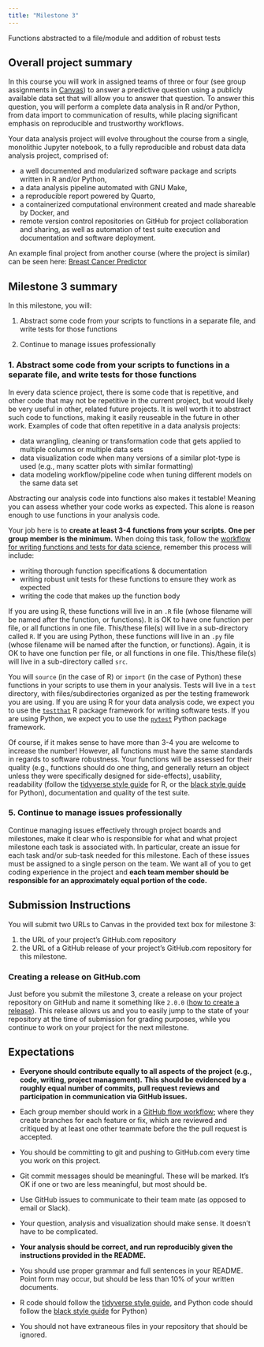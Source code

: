 ```yaml
---
title: "Milestone 3"
---
```


Functions abstracted to a file/module and addition of robust tests

## Overall project summary

In this course you will work in assigned teams of three or four
(see group assignments in [Canvas](https://canvas.ubc.ca))
to answer a predictive question using a publicly available data set that will allow you to answer that question.
To answer this question,
you will perform a complete data analysis in R and/or Python,
from data import to communication of results,
while placing significant emphasis on reproducible and trustworthy workflows.

Your data analysis project will evolve throughout the course from a single, monolithic Jupyter notebook,
to a fully reproducible and robust data data analysis project, comprised of:

- a well documented and modularized software package and scripts written in R and/or Python,
- a data analysis pipeline automated with GNU Make,
- a reproducible report powered by Quarto,
- a containerized computational environment created and made shareable by Docker, and
- remote version control repositories on GitHub for project collaboration and sharing,
  as well as automation of test suite execution and documentation and software deployment.

An example final project from another course (where the project is similar) can be seen here:
[Breast Cancer Predictor](https://github.com/ttimbers/breast_cancer_predictor_py)

## Milestone 3 summary

In this milestone, you will:

1. Abstract some code from your scripts to functions in a separate file,
and write tests for those functions

2. Continue to manage issues professionally

### 1. Abstract some code from your scripts to functions in a separate file, and write tests for those functions

In every data science project, there is some code that is repetitive,
and other code that may not be repetitive in the current project,
but would likely be very useful in other, related future projects.
It is well worth it to abstract such code to functions,
making it easily reuseable in the future in other work.
Examples of code that often repetitive in a data analysis projects:

- data wrangling, cleaning or transformation code that gets applied to multiple columns or multiple data sets
- data visualization code when many versions of a similar plot-type is used
  (e.g., many scatter plots with similar formatting)
- data modeling workflow/pipeline code when tuning different models on the same data set

Abstracting our analysis code into functions also makes it testable!
Meaning you can assess whether your code works as expected.
This alone is reason enough to use functions in your analysis code.

Your job here is to **create at least 3-4 functions from your scripts.**
**One per group member is the minimum.**
When doing this task,
follow the
[workflow for writing functions and tests for data science](https://ubc-dsci.github.io/reproducible-and-trustworthy-workflows-for-data-science/materials/lectures/06-intro-to-testing-code.html#workflow-for-writing-functions-and-tests-for-data-science),
remember this process will include:

  - writing thorough function specifications & documentation
  - writing robust unit tests for these functions to ensure they work as expected
  - writing the code that makes up the function body

If you are using R, these functions will live in an `.R` file
(whose filename will be named after the function, or functions).
It is OK to have one function per file, or all functions in one file.
This/these file(s) will live in a sub-directory called `R`.
If you are using Python, these functions will live in an `.py` file
(whose filename will be named after the function, or functions).
Again, it is OK to have one function per file, or all functions in one file.
This/these file(s) will live in a sub-directory called `src`.

You will `source` (in the case of R) or `import` (in the case of Python)
these functions in your scripts to use them in your analysis.
Tests will live in a `test` directory, with files/subdirectories organized as per the testing framework you are using.
If you are using R for your data analysis code,
we expect you to use the [`testthat`](https://testthat.r-lib.org/) R package framework for writing software tests.
If you are using Python, we expect you to use the [`pytest`](https://docs.pytest.org/en/7.0.x/) Python package framework.

Of course, if it makes sense to have more than 3-4 you are welcome to increase the number!
However, all functions must have the same standards in regards to software robustness.
Your functions will be assessed for their quality
(e.g., functions should do one thing,
and generally return an object unless they were specifically designed for side-effects),
usability,
readability (follow the [tidyverse style guide](https://style.tidyverse.org/) for R,
or the [black style guide](https://black.readthedocs.io/en/stable/the_black_code_style/index.html) for Python),
documentation and quality of the test suite.

### 5. Continue to manage issues professionally

Continue managing issues effectively through project boards and milestones,
make it clear who is responsible for what
and what project milestone each task is associated with.
In particular, create an issue for each task and/or sub-task needed for this milestone.
Each of these issues must be assigned to a single person on the team.
We want all of you to get coding experience in the project and **each team member should be responsible for an approximately equal portion of the code.**

## Submission Instructions

You will submit two URLs to Canvas in the provided text box for milestone 3:

1. the URL of your project's GitHub.com repository
2. the URL of a GitHub release of your project's GitHub.com repository for this milestone.

### Creating a release on GitHub.com

Just before you submit the milestone 3, create a release on your project repository on GitHub and name it something like `2.0.0` ([how to create a release](https://docs.github.com/en/repositories/releasing-projects-on-github/managing-releases-in-a-repository#creating-a-release)). This release allows us and you to easily jump to the state of your repository at the time of submission for grading purposes, while you continue to work on your project for the next milestone.

## Expectations

- **Everyone should contribute equally to all aspects of the project**
**(e.g., code, writing, project management).**
**This should be evidenced by a roughly equal number of commits,**
**pull request reviews and participation in communication via GitHub issues.**

- Each group member should work in a
[GitHub flow workflow](https://docs.github.com/en/get-started/quickstart/github-flow);
where they create branches for each feature or fix,
which are reviewed and critiqued by at least one other teammate
before the the pull request is accepted.
- You should be committing to git and pushing to GitHub.com every time you work on this project.
- Git commit messages should be meaningful. These will be marked.
It's OK if one or two are less meaningful, but most should be.
- Use GitHub issues to communicate to their team mate (as opposed to email or Slack).
- Your question, analysis and visualization should make sense. It doesn't have to be complicated.
- **Your analysis should be correct, and run reproducibly given the instructions provided in the README.**
- You should use proper grammar and full sentences in your README.
Point form may occur, but should be less than 10% of your written documents.
- R code should follow the [tidyverse style guide](https://style.tidyverse.org/),
and Python code should follow the
[black style guide](https://black.readthedocs.io/en/stable/the_black_code_style/index.html) for Python)
- You should not have extraneous files in your repository that should be ignored.

